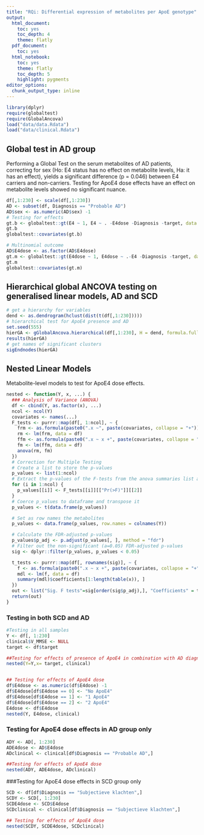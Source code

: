 ```yaml
---
title: "RQi: Differential expression of metabolites per ApoE genotype"
output:
  html_document: 
    toc: yes
    toc_depth: 4
    theme: flatly
  pdf_document:
    toc: yes
  html_notebook: 
    toc: yes
    theme: flatly
    toc_depth: 5
    highlight: pygments
editor_options:
  chunk_output_type: inline
---
```

```r
library(dplyr)
require(globaltest)
require(GlobalAncova)
load("data/data.Rdata")
load("data/clinical.Rdata")
```

## Global test in AD group

Performing a Global Test on the serum metabolites of AD patients, correcting for sex (Ho: E4 status has no effect on metabolite levels, Ha: it has an effect), yields a significant difference (p = 0.046) between E4 carriers and non-carriers. Testing for ApoE4 dose effects have an effect on metabolite levels showed no significant nuance.

```r
df[,1:230] <- scale(df[,1:230])
AD <- subset(df, Diagnosis == "Probable AD")
AD$sex <- as.numeric(AD$sex) -1
# Testing for effects
gt.b <- globaltest::gt(E4 ~ 1, E4 ~ . -E4dose -Diagnosis -target, data = AD)
gt.b
globaltest::covariates(gt.b)
```

```r
# Multinomial outcome
AD$E4dose <- as.factor(AD$E4dose)
gt.m <- globaltest::gt(E4dose ~ 1, E4dose ~ .-E4 -Diagnosis -target, data = AD)
gt.m
globaltest::covariates(gt.m)
```

## Hierarchical global ANCOVA testing on generalised linear models, AD and SCD
```r
# get a hierarchy for variables
dend <- as.dendrogram(hclust(dist(t(df[,1:230]))))
# hierarchical test for ApoE4 presence and AD
set.seed(555)
hierGA <- gGlobalAncova.hierarchical(df[,1:230], H = dend, formula.full = ~target +sex, model.dat = df, alpha = 0.05, perm = 100)
results(hierGA)
# get names of significant clusters
sigEndnodes(hierGA)
```
## Nested Linear Models
Metabolite-level models to test for ApoE4 dose effects.
```r
nested <- function(Y, x, ...) {
  ### Analysis of Variance (ANOVA)
  df <- cbind(Y, as.factor(x), ...)
  ncol <- ncol(Y)
  covariates <- names(...)
  F_tests <- purrr::map(df[, 1:ncol], ~ {
    frm <- as.formula(paste0(".x ~", paste(covariates, collapse = "+")))
    rm <- lm(frm, data = df)
    ffm <- as.formula(paste0(".x ~ x +", paste(covariates, collapse = "+")))
    fm <- lm(ffm, data = df)
    anova(rm, fm)
  })
  # Correction for Multiple Testing
  # Create a list to store the p-values
  p_values <- list(1:ncol)
  # Extract the p-values of the F-tests from the anova summaries list and store them in p_values
  for (i in 1:ncol) {
    p_values[[i]] <- F_tests[[i]][["Pr(>F)"]][[2]]
  }
  # Coerce p_values to dataframe and transpose it
  p_values <- t(data.frame(p_values))

  # Set as row names the metabolites
  p_values <- data.frame(p_values, row.names = colnames(Y))

  # Calculate the FDR-adjusted p-values
  p_values$p_adj <- p.adjust(p_values[, ], method = "fdr")
  # Filter out the non-significant (a=0.05) FDR-adjusted p-values
  sig <- dplyr::filter(p_values, p_values < 0.05)

  t_tests <- purrr::map(df[, rownames(sig)], ~ {
    f <- as.formula(paste0(".x ~ x +", paste(covariates, collapse = "+")))
    mdl <- lm(f, data = df)
    summary(mdl)$coefficients[1:length(table(x)), ]
  })
  out <- list("Sig. F tests"=sig[order(sig$p_adj),], "Coefficients" = t_tests)
  return(out)
}
```
### Testing in both SCD and AD
```r
#Testing in all samples
Y <- df[, 1:230]
clinical$V_MMSE <- NULL
target <- df$target

##Testing for effects of presence of ApoE4 in combination with AD diagnosis
nested(Y=Y,x= target, clinical)


## Testing for effects of ApoE4 dose
df$E4dose <- as.numeric(df$E4dose) -1
df$E4dose[df$E4dose == 0] <- "No ApoE4"
df$E4dose[df$E4dose == 1] <- "1 ApoE4"
df$E4dose[df$E4dose == 2] <- "2 ApoE4"
E4dose <- df$E4dose
nested(Y, E4dose, clinical)
```

### Testing for ApoE4 dose effects in AD group only
```r
ADY <- AD[, 1:230]
ADE4dose <- AD$E4dose
ADclinical <- clinical[df$Diagnosis == "Probable AD",]

##Testing for effects of ApoE4 dose
nested(ADY, ADE4dose, ADclinical)
```

###Testing for ApoE4 dose effects in SCD group only
```r
SCD <- df[df$Diagnosis == "Subjectieve klachten",]
SCDY <- SCD[, 1:230]
SCDE4dose <- SCD$E4dose
SCDclinical <- clinical[df$Diagnosis == "Subjectieve klachten",]

## Testing for effects of ApoE4 dose
nested(SCDY, SCDE4dose, SCDclinical)
```